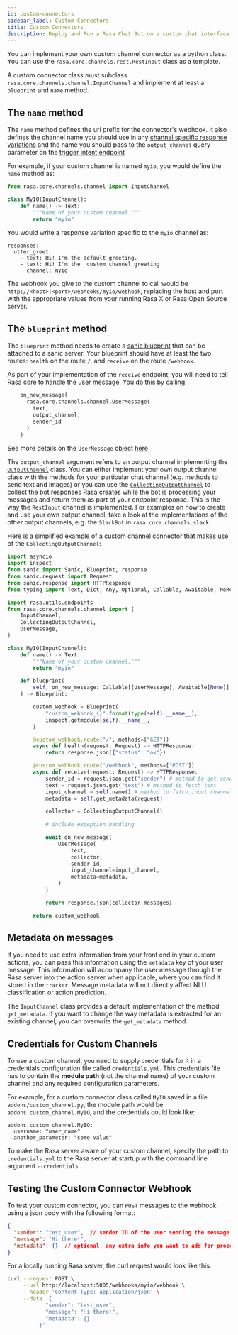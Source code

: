 ```yaml
---
id: custom-connectors
sidebar_label: Custom Connectors
title: Custom Connectors
description: Deploy and Run a Rasa Chat Bot on a custom chat interface
---
```



You can implement your own custom channel connector as a python class. You can
use the `rasa.core.channels.rest.RestInput` class as a template. 

A custom connector class must subclass `rasa.core.channels.channel.InputChannel`
and implement at least a `blueprint` and `name` method. 


## The `name` method

The `name` method defines the url prefix for the connector's webhook. It also defines the channel name you should use 
in any [channel specific response variations](../responses.mdx#channel_specific_response_variations) and the name you
should pass to the `output_channel` query parameter on the [trigger intent endpoint](https://www.rasa.com/docs/rasa/pages/http-api#operation/triggerConversationIntent)

For example, if your custom channel is named `myio`, you would define the `name` method as:

```python title=custom_channel.py
from rasa.core.channels.channel import InputChannel

class MyIO(InputChannel):
    def name() -> Text:
        """Name of your custom channel."""
        return "myio"
```

You would write a response variation specific to the `myio` channel  as:

```yaml-rasa title="domain.yml"
responses:
  utter_greet:
    - text: Hi! I'm the default greeting.
    - text: Hi! I'm the  custom channel greeting
      channel: myio
```

The webhook you give to the custom channel to call would be
`http://<host>:<port>/webhooks/myio/webhook`, replacing 
the host and port with the appropriate values from your running Rasa X or Rasa Open Source server.


## The `blueprint` method

The `blueprint` method
needs to create a [sanic blueprint](https://sanic.readthedocs.io/en/v20.3.0/sanic/blueprints.html#blueprints)
that can be attached to a sanic server. 
Your blueprint should have at least the two routes: `health` on the route `/`,
and `receive` on the route `/webhook`.

As part of your implementation of the `receive` endpoint, you will need to tell
Rasa core to handle the user message. You do this by calling

```python
    on_new_message(
      rasa.core.channels.channel.UserMessage(
        text,
        output_channel,
        sender_id
      )
    )
```

See more details on the `UserMessage` object [here](https://www.rasa.com/docs/rasa/reference/rasa/core/channels/channel#usermessage-objects)

The `output_channel` argument refers to an output channel implementing the 
[`OutputChannel`](https://www.rasa.com/docs/rasa/reference/rasa/core/channels/channel#outputchannel-objects) class. You can
either implement your own output channel class with the methods for your particular chat channel
(e.g. methods to send text and images) or you can use the
[`CollectingOutputChannel`](https://www.rasa.com/docs/rasa/reference/rasa/core/channels/channel#collectingoutputchannel-objects) 
to collect the bot responses Rasa creates while the bot is processing your messages and return
them as part of your endpoint response. This is the way the `RestInput`
channel is implemented. For examples on how to create and use your own output
channel, take a look at the implementations of the other
output channels, e.g. the `SlackBot` in `rasa.core.channels.slack`.

Here is a simplified example of a custom channel connector that makes use of the `CollectingOutputChannel`:

```python title="custom_channel.py"
import asyncio
import inspect
from sanic import Sanic, Blueprint, response
from sanic.request import Request
from sanic.response import HTTPResponse
from typing import Text, Dict, Any, Optional, Callable, Awaitable, NoReturn

import rasa.utils.endpoints
from rasa.core.channels.channel import (
    InputChannel,
    CollectingOutputChannel,
    UserMessage,
)

class MyIO(InputChannel):
    def name() -> Text:
        """Name of your custom channel."""
        return "myio"

    def blueprint(
        self, on_new_message: Callable[[UserMessage], Awaitable[None]]
    ) -> Blueprint:

        custom_webhook = Blueprint(
            "custom_webhook_{}".format(type(self).__name__),
            inspect.getmodule(self).__name__,
        )

        @custom_webhook.route("/", methods=["GET"])
        async def health(request: Request) -> HTTPResponse:
            return response.json({"status": "ok"})

        @custom_webhook.route("/webhook", methods=["POST"])
        async def receive(request: Request) -> HTTPResponse:
            sender_id = request.json.get("sender") # method to get sender_id 
            text = request.json.get("text") # method to fetch text
            input_channel = self.name() # method to fetch input channel
            metadata = self.get_metadata(request)

            collector = CollectingOutputChannel()
            
            # include exception handling

            await on_new_message(
                UserMessage(
                    text,
                    collector,
                    sender_id,
                    input_channel=input_channel,
                    metadata=metadata,
                )
            )

            return response.json(collector.messages)

        return custom_webhook
```

## Metadata on messages

If you need to use extra information from your front end in your custom
actions, you can pass this information using the `metadata` key of your user
message. This information will accompany the user message through the Rasa
server into the action server when applicable, where you can find it stored in
the `tracker`. Message metadata will not directly affect NLU classification
or action prediction. 

The `InputChannel` class provides a default implementation of the method `get_metadata`.
If you want to change the way metadata is extracted for an
existing channel, you can overwrite the `get_metadata` method. 


## Credentials for Custom Channels

To use a custom channel, you need to supply credentials for it in a credentials configuration file
called `credentials.yml`. 
This credentials file has to contain the **module path** (not the channel name) of your custom channel and
any required configuration parameters. 

For example, for a custom connector class called `MyIO` saved in a file `addons/custom_channel.py`, 
the module path would be `addons.custom_channel.MyIO`, and the credentials could look like:

```yaml-rasa title="credentials.yml"
addons.custom_channel.MyIO:
  username: "user_name"
  another_parameter: "some value"
```

To make the Rasa
server aware of your custom channel, specify the path to `credentials.yml` to the Rasa server at startup with the command line argument `--credentials` .


## Testing the Custom Connector Webhook

To test your custom connector, you can `POST` messages to the webhook using a json body with the following format:

```json
{
  "sender": "test_user",  // sender ID of the user sending the message
  "message": "Hi there!",
  "metadata": {}  // optional, any extra info you want to add for processing in NLU or custom actions
}
```

For a locally running Rasa server, the curl request would look like this:

```bash
curl --request POST \
     --url http://localhost:5005/webhooks/myio/webhook \
     --header 'Content-Type: application/json' \
     --data '{
            "sender": "test_user",
            "message": "Hi there!",
            "metadata": {}
          }'
```



